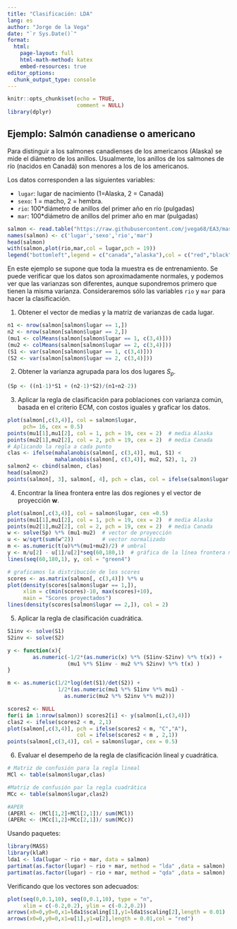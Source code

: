 ```yaml
---
title: "Clasificación: LDA"
lang: es
author: "Jorge de la Vega"
date: "`r Sys.Date()`"
format: 
  html:
    page-layout: full
    html-math-method: katex
    embed-resources: true
editor_options: 
  chunk_output_type: console
---
```


```r
knitr::opts_chunk$set(echo = TRUE,
                      comment = NULL)
library(dplyr)
```

## Ejemplo: Salmón canadiense o americano

Para distinguir a los salmones canadienses de los americanos (Alaska) se mide el diámetro de los anillos. Usualmente, los anillos de los salmones de río (nacidos en Canadá) son menores a los de los americanos.

Los datos corresponden a las siguientes variables: 

- `lugar`: lugar de nacimiento (1=Alaska, 2 = Canadá)
- `sexo`: 1 = macho, 2 = hembra.
- `rio`: 100*diámetro de anillos del primer año en río (pulgadas)
- `mar`: 100*diámetro de anillos del primer año en mar (pulgadas)

```r
salmon <- read.table("https://raw.githubusercontent.com/jvega68/EA3/master/datos/J%26W/T11-2.DAT")
names(salmon) <- c('lugar','sexo','rio','mar')
head(salmon)
with(salmon,plot(rio,mar,col = lugar,pch = 19))
legend("bottomleft",legend = c("canada","alaska"),col = c("red","black"),pch = c(19,19))
```

En este ejemplo se supone que toda la muestra es de entrenamiento. Se puede verificar que los datos son aproximadamente normales, y podemos ver que las varianzas son diferentes, aunque supondremos primero que tienen la misma varianza. Consideraremos sólo las variables `rio` y `mar` para hacer la clasificación.

1. Obtener el vector de medias y la matriz de varianzas de cada lugar.

```r
n1 <- nrow(salmon[salmon$lugar == 1,])
n2 <- nrow(salmon[salmon$lugar == 2,])
(mu1 <- colMeans(salmon[salmon$lugar == 1, c(3,4)]))
(mu2 <- colMeans(salmon[salmon$lugar == 2, c(3,4)]))
(S1 <- var(salmon[salmon$lugar == 1, c(3,4)]))
(S2 <- var(salmon[salmon$lugar == 2, c(3,4)]))
```

2. Obtener la varianza agrupada para los dos lugares $S_p$.

```r
(Sp <- ((n1-1)*S1 + (n2-1)*S2)/(n1+n2-2))
```

3. Aplicar la regla de clasificación  para poblaciones con varianza común, basada en el criterio ECM, con costos iguales y graficar los datos. 

```r
plot(salmon[,c(3,4)], col = salmon$lugar,
     pch= 16, cex = 0.5)
points(mu1[1],mu1[2], col = 1, pch = 19, cex = 2)  # media Alaska
points(mu2[1],mu2[2], col = 2, pch = 19, cex = 2)  # media Canada
# Aplicando la regla a cada punto
clas <- ifelse(mahalanobis(salmon[, c(3,4)], mu1, S1) < 
               mahalanobis(salmon[, c(3,4)], mu2, S2), 1, 2)
salmon2 <- cbind(salmon, clas)
head(salmon2)
points(salmon[, 3], salmon[, 4], pch = clas, col = ifelse(salmon$lugar == 1, 1, 2))
```

4. Encontrar la línea frontera entre las dos regiones y el vector de proyección **w**.

```r
plot(salmon[,c(3,4)], col = salmon$lugar, cex =0.5)
points(mu1[1],mu1[2], col = 1, pch = 19, cex = 2)  # media Alaska
points(mu2[1],mu2[2], col = 2, pch = 19, cex = 2)  # media Canada
w <- solve(Sp) %*% (mu1-mu2)  # vector de proyección
u <- w/sqrt(sum(w^2))         # vector normalizado
m <- as.numeric(t(u)%*%(mu1+mu2)/2)	# umbral
y <- m/u[2] - u[1]/u[2]*seq(60,180,1)  # gráfica de la línea frontera m = y*u2+x*u1
lines(seq(60,180,1), y, col = "green4")  

# graficamos la distribución de los scores
scores <- as.matrix(salmon[, c(3,4)]) %*% u
plot(density(scores[salmon$lugar == 1,]), 
     xlim = c(min(scores)-10, max(scores)+10), 
     main = "Scores proyectados")
lines(density(scores[salmon$lugar == 2,]), col = 2)
```

5. Aplicar la regla de clasificación cuadrática.

```r
S1inv <- solve(S1)
S2inv <- solve(S2)

y <- function(x){
        as.numeric(-1/2*(as.numeric(x) %*% (S1inv-S2inv) %*% t(x)) +
                   (mu1 %*% S1inv - mu2 %*% S2inv) %*% t(x) )
}

m <- as.numeric(1/2*log(det(S1)/det(S2)) + 
                1/2*(as.numeric(mu1 %*% S1inv %*% mu1) -
                  as.numeric(mu2 %*% S2inv %*% mu2)))

scores2 <- NULL
for(i in 1:nrow(salmon)) scores2[i] <- y(salmon[i,c(3,4)])
clas2 <- ifelse(scores2 < m, 2,1)
plot(salmon[,c(3,4)], pch = ifelse(scores2 < m, "C","A"),
                      col = ifelse(scores2 < m , 2,1))
points(salmon[,c(3,4)], col = salmon$lugar, cex = 0.5)

```



6. Evaluar el desempeño de la regla de clasificación lineal y cuadrática. 

```r
# Matriz de confusión para la regla lineal
MCl <- table(salmon$lugar,clas)

#Matriz de confusión par la regla cuadrática
MCc <- table(salmon$lugar,clas2)

#APER 
(APERl <- (MCl[1,2]+MCl[2,1])/ sum(MCl))
(APERc <- (MCc[1,2]+MCc[2,1])/ sum(MCc))
```

Usando paquetes: 

```r
library(MASS)
library(klaR)
lda1 <- lda(lugar ~ rio + mar, data = salmon)
partimat(as.factor(lugar) ~ rio + mar, method = "lda" ,data = salmon)
partimat(as.factor(lugar) ~ rio + mar, method = "qda" ,data = salmon)
```

Verificando que los vectores son adecuados:

```r
plot(seq(0,0.1,10), seq(0,0.1,10), type = "n", 
     xlim = c(-0.2,0.2), ylim = c(-0.2,0.2))
arrows(x0=0,y0=0,x1=lda1$scaling[1],y1=lda1$scaling[2],length = 0.01)
arrows(x0=0,y0=0,x1=u[1],y1=u[2],length = 0.01,col = "red")
```





